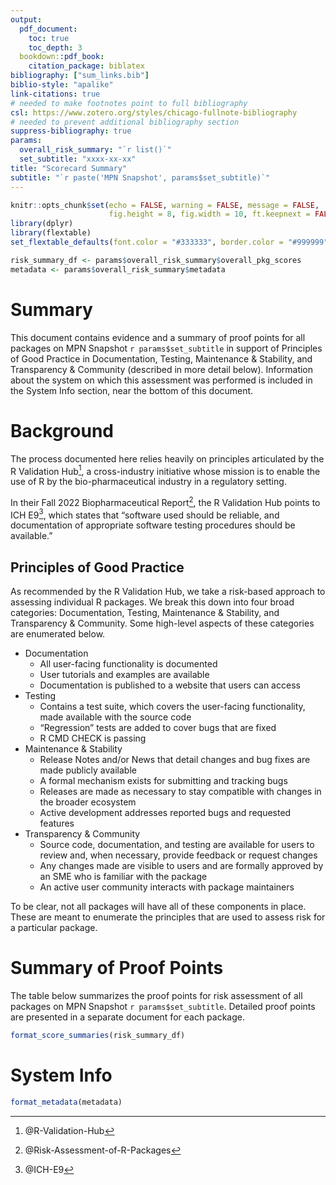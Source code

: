 ```yaml
---
output:
  pdf_document:
    toc: true
    toc_depth: 3
  bookdown::pdf_book:
    citation_package: biblatex
bibliography: ["sum_links.bib"]
biblio-style: "apalike"
link-citations: true
# needed to make footnotes point to full bibliography
csl: https://www.zotero.org/styles/chicago-fullnote-bibliography
# needed to prevent additional bibliography section
suppress-bibliography: true
params:
  overall_risk_summary: "`r list()`"
  set_subtitle: "xxxx-xx-xx"
title: "Scorecard Summary"
subtitle: "`r paste('MPN Snapshot', params$set_subtitle)`"
---
```


```r
knitr::opts_chunk$set(echo = FALSE, warning = FALSE, message = FALSE,
                      fig.height = 8, fig.width = 10, ft.keepnext = FALSE)
library(dplyr)
library(flextable)
set_flextable_defaults(font.color = "#333333", border.color = "#999999", padding = 4)
```

```r
risk_summary_df <- params$overall_risk_summary$overall_pkg_scores
metadata <- params$overall_risk_summary$metadata
```


# Summary
This document contains evidence and a summary of proof points for all packages on MPN Snapshot `r params$set_subtitle` in support of Principles of Good Practice in Documentation, Testing, Maintenance & Stability, and Transparency & Community (described in more detail below). Information about the system on which this assessment was performed is included in the System Info section, near the bottom of this document.  

# Background
The process documented here relies heavily on principles articulated by the R Validation Hub^[@R-Validation-Hub], a cross-industry initiative whose mission is to enable the use of R by the bio-pharmaceutical industry in a regulatory setting. 

In their Fall 2022 Biopharmaceutical Report^[@Risk-Assessment-of-R-Packages], the R Validation Hub points to ICH E9^[@ICH-E9], which states that “software used should be reliable, and documentation of appropriate software testing procedures should be available.” 

\newpage

## Principles of Good Practice
As recommended by the R Validation Hub, we take a risk-based approach to assessing individual R packages. We break this down into four broad categories: Documentation, Testing, Maintenance & Stability, and Transparency & Community. Some high-level aspects of these categories are enumerated below.

 - Documentation
    - All user-facing functionality is documented
    - User tutorials and examples are available
    - Documentation is published to a website that users can access
 - Testing
    - Contains a test suite, which covers the user-facing functionality, made available with the source code
    - “Regression” tests are added to cover bugs that are fixed
    - R CMD CHECK is passing
 - Maintenance & Stability
    - Release Notes and/or News that detail changes and bug fixes are made publicly available
    - A formal mechanism exists for submitting and tracking bugs
    - Releases are made as necessary to stay compatible with changes in the broader ecosystem
    - Active development addresses reported bugs and requested features
 - Transparency & Community
    - Source code, documentation, and testing are available for users to review and, when necessary, provide feedback or request changes
    - Any changes made are visible to users and are formally approved by an SME who is familiar with the package
    - An active user community interacts with package maintainers

To be clear, not all packages will have all of these components in place. These are meant to enumerate the principles that are used to assess risk for a particular package.


# Summary of Proof Points

The table below summarizes the proof points for risk assessment of all packages on MPN Snapshot `r params$set_subtitle`. Detailed proof points are presented in a separate document for each package.

```r
format_score_summaries(risk_summary_df)
```

\newpage

# System Info
```r
format_metadata(metadata)
```

